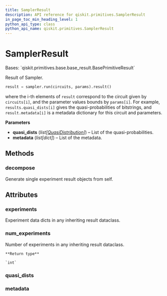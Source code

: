 ```yaml
---
title: SamplerResult
description: API reference for qiskit.primitives.SamplerResult
in_page_toc_min_heading_level: 1
python_api_type: class
python_api_name: qiskit.primitives.SamplerResult
---
```


# SamplerResult

<Class id="qiskit.primitives.SamplerResult" isDedicatedPage={true} github="https://github.com/qiskit/qiskit/tree/stable/0.23/qiskit/primitives/base/sampler_result.py" signature="SamplerResult(quasi_dists, metadata)" modifiers="class">
  Bases: `qiskit.primitives.base.base_result.BasePrimitiveResult`

  Result of Sampler.

  ```python
  result = sampler.run(circuits, params).result()
  ```

  where the i-th elements of `result` correspond to the circuit given by `circuits[i]`, and the parameter values bounds by `params[i]`. For example, `results.quasi_dists[i]` gives the quasi-probabilities of bitstrings, and `result.metadata[i]` is a metadata dictionary for this circuit and parameters.

  **Parameters**

  *   **quasi\_dists** (*list\[*[*QuasiDistribution*](qiskit.result.QuasiDistribution "qiskit.result.QuasiDistribution")*]*) – List of the quasi-probabilities.
  *   **metadata** (*list\[dict]*) – List of the metadata.

  ## Methods

  ### decompose

  <Function id="qiskit.primitives.SamplerResult.decompose" signature="SamplerResult.decompose()">
    Generate single experiment result objects from self.
  </Function>

  ## Attributes

  ### experiments

  <Attribute id="qiskit.primitives.SamplerResult.experiments">
    Experiment data dicts in any inheriting result dataclass.
  </Attribute>

  ### num\_experiments

  <Attribute id="qiskit.primitives.SamplerResult.num_experiments">
    Number of experiments in any inheriting result dataclass.

    **Return type**

    `int`
  </Attribute>

  ### quasi\_dists

  <Attribute id="qiskit.primitives.SamplerResult.quasi_dists" attributeTypeHint="list[QuasiDistribution]" />

  ### metadata

  <Attribute id="qiskit.primitives.SamplerResult.metadata" attributeTypeHint="list[dict[str, Any]]" />
</Class>

